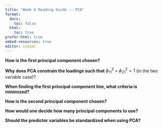 ```yaml
---
title: "Week 6 Reading Guide -- PCA"
format:
  docx:
    toc: false
  html:
    toc: true
prefer-html: true
embed-resources: true
editor: visual
---
```


**How is the first principal component chosen?**

**Why does PCA constrain the loadings such that** $\phi_{11}^2 + \phi_{21}^2 = 1$ (in the two variable case)?

**When finding the first principal component line, what criteria is minimized?**

**How is the second principal component chosen?**

**How would one decide how many principal components to use?**

**Should the predictor variables be standardized when using PCA?**
